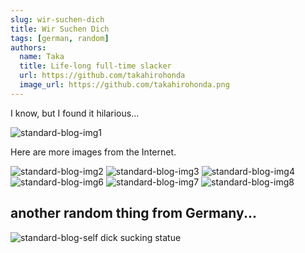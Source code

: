 ```yaml
---
slug: wir-suchen-dich
title: Wir Suchen Dich
tags: [german, random]
authors:
  name: Taka
  title: Life-long full-time slacker
  url: https://github.com/takahirohonda
  image_url: https://github.com/takahirohonda.png
---
```


<!-- // They don't work 😢
// import { WirSuchenDichFromInternet } from "../../src/components/BlogSpecific/WirSuchenDich/WirSuchenDichFromInternet";
// import { WirSuchenDichFromInternet2 } from "./WirSuchenDichFromInternet";

<WirSuchenDichFromInternet2 />
<WirSuchenDichFromInternet />

This one actually doesn't resolve the path correctly 😢
It looks like we cannot use image tag in md or mdx file. It may work if we update loader config, but I haven't looked into it.
<img src="./img/img1.jpeg" alt="img1" />
-->

I know, but I found it hilarious...

<!-- truncate -->

![standard-blog-img1](./img/img1.jpeg)

Here are more images from the Internet.

![standard-blog-img2](./img/img2.jpeg)
![standard-blog-img3](./img/img3.jpeg)
![standard-blog-img4](./img/img4.jpeg)
![standard-blog-img6](./img/img6.jpeg)
![standard-blog-img7](./img/img7.jpeg)
![standard-blog-img8](./img/img8.jpeg)

## another random thing from Germany...

![standard-blog-self dick sucking statue](./img/self-dick-sucking-statue.jpg)
